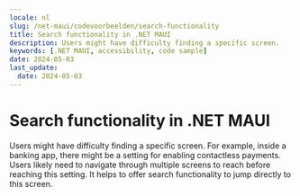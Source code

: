 ```yaml
---
locale: nl
slug: /net-maui/codevoorbeelden/search-functionality
title: Search functionality in .NET MAUI
description: Users might have difficulty finding a specific screen.
keywords: [.NET MAUI, accessibility, code sample]
date: 2024-05-03
last_update:
  date: 2024-05-03
---
```


# Search functionality in .NET MAUI

Users might have difficulty finding a specific screen. For example, inside a banking app, there might be a setting for enabling contactless payments. Users likely need to navigate through multiple screens to reach before reaching this setting. It helps to offer search functionality to jump directly to this screen.

<CodeSample id="screen-search" platform="net-maui" locale="en"/>
